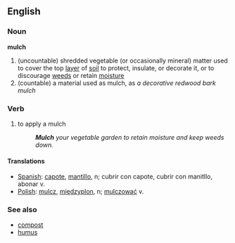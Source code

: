 {{wikipedia}}
==English==

===Noun===
'''mulch'''
# (uncountable) shredded vegetable (or occasionally mineral) matter used to cover the top [[layer]] of [[soil]] to protect, insulate, or decorate it, or to discourage [[weed]]s or retain [[moisture]]
# (countable) a material used as mulch, as ''a decorative redwood bark mulch''

===Verb===
{{en-infl-irreg|mulch|mulches|mulching|mulched|mulched}}
# to apply a mulch
#:'''''Mulch''' your vegetable garden to retain moisture and keep weeds down.''

====Translations====
*[[Spanish]]: [[capote]], [[mantillo]], n; cubrir con capote, cubrir con manitllo, abonar v.
*[[Polish]]: [[mulcz]], [[międzyplon]], n; [[mulczować]] v.

===See also===
*[[compost]]
*[[humus]]